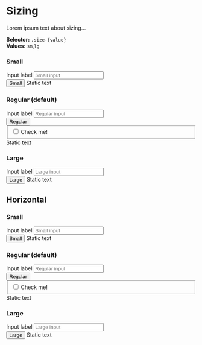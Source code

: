 
<Meta title="Components/Form/Concepts/Sizing" />

# Sizing

Lorem ipsum text about sizing...

**Selector:** `.size-{value}` <br/>
**Values:** `sm`,`lg` <br/>

### Small

<Canvas>
  <form>
    <div class="form-group">
      <label for="smInput">Input label</label>
      <input
        type="text"
        id="smInput"
        class="size-sm"
        placeholder="Small input"
      />
    </div>
    <button class="size-sm">Small</button>
    <span class="form-text size-sm">Static text</span>
  </form>
</Canvas>

### Regular (default)

<Canvas>
  <form>
    <div class="form-group">
      <label for="mdInput">Input label</label>
      <input type="text" id="mdInput" placeholder="Regular input" />
    </div>
    <button>Regular</button>
    <div class="form-group">
      <fieldset>
        <label class="form-control">
          <input type="checkbox" />
          <span>Check me!</span>
          <i></i>
        </label>
      </fieldset>
    </div>
    <span class="form-text">Static text</span>
  </form>
</Canvas>

### Large

<Canvas>
  <form>
    <div class="form-group">
      <label for="lgInput">Input label</label>
      <input
        type="text"
        id="lgInput"
        class="size-lg"
        placeholder="Large input"
      />
    </div>
    <button class="size-lg">Large</button>
    <span class="form-text size-lg">Static text</span>
  </form>
</Canvas>

## Horizontal

### Small

<Canvas>
  <form class="horizontal">
    <div class="form-group">
      <label for="horizontalSmInput">Input label</label>
      <input
        type="text"
        id="horizontalSmInput"
        class="size-sm"
        placeholder="Small input"
      />
    </div>
    <button class="size-sm">Small</button>
    <span class="form-text size-sm">Static text</span>
  </form>
</Canvas>

### Regular (default)

<Canvas>
  <form class="horizontal">
    <div class="form-group">
      <label for="horizontalMdInput">Input label</label>
      <input type="text" id="horizontalMdInput" placeholder="Regular input" />
    </div>
    <button>Regular</button>
    <div class="form-group">
      <fieldset>
        <label class="form-control">
          <input type="checkbox" />
          <span>Check me!</span>
          <i></i>
        </label>
      </fieldset>
    </div>
    <span class="form-text">Static text</span>
  </form>
</Canvas>

### Large

<Canvas>
  <form class="horizontal">
    <div class="form-group">
      <label for="horizontalLgInput">Input label</label>
      <input
        type="text"
        id="horizontalLgInput"
        class="size-lg"
        placeholder="Large input"
      />
    </div>
    <button class="size-lg">Large</button>
    <span class="form-text size-lg">Static text</span>
  </form>
</Canvas>
